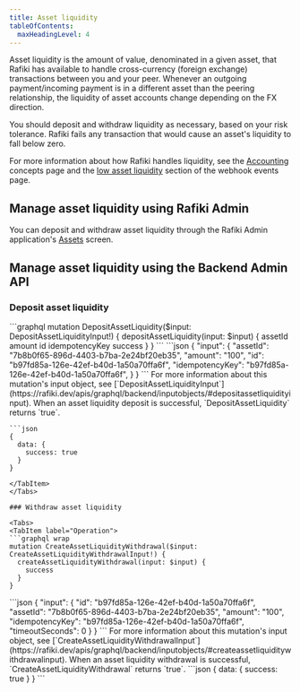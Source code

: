 ```yaml
---
title: Asset liquidity
tableOfContents:
  maxHeadingLevel: 4
---
```



Asset liquidity is the amount of value, denominated in a given asset, that Rafiki has available to handle cross-currency (foreign exchange) transactions between you and your peer. Whenever an outgoing payment/incoming payment is in a different asset than the peering relationship, the liquidity of asset accounts change depending on the FX direction.

You should deposit and withdraw liquidity as necessary, based on your risk tolerance. Rafiki fails any transaction that would cause an asset's liquidity to fall below zero.

For more information about how Rafiki handles liquidity, see the [Accounting](/overview/concepts/accounting) concepts page and the [low asset liquidity](/integration/requirements/webhook-events#low-asset-liquidity) section of the webhook events page.

## Manage asset liquidity using Rafiki Admin

You can deposit and withdraw asset liquidity through the Rafiki Admin application's [Assets](/admin/admin-user-guide/#edit-asset) screen.

## Manage asset liquidity using the Backend Admin API

<IdempotencyNote />

### Deposit asset liquidity

<Tabs>
  <TabItem label="Operation">
    ```graphql
    mutation DepositAssetLiquidity($input: DepositAssetLiquidityInput!) {
      depositAssetLiquidity(input: $input) {
        assetId
        amount
        id
        idempotencyKey
        success
      }
    }
  ```
  </TabItem>
  <TabItem label="Variables">
    ```json
    {
      "input": {
        "assetId": "7b8b0f65-896d-4403-b7ba-2e24bf20eb35",
        "amount": "100",
        "id": "b97fd85a-126e-42ef-b40d-1a50a70ffa6f",
        "idempotencyKey": "b97fd85a-126e-42ef-b40d-1a50a70ffa6f",
      }
    }
  ```
  For more information about this mutation's input object, see [`DepositAssetLiquidityInput`](https://rafiki.dev/apis/graphql/backend/inputobjects/#depositassetliquidityinput). 
  </TabItem>
  <TabItem label="Response">
    When an asset liquidity deposit is successful, `DepositAssetLiquidity` returns `true`.

    ```json
    {
      data: {
        success: true
      }
    }

````
</TabItem>
</Tabs>

### Withdraw asset liquidity

<Tabs>
<TabItem label="Operation">
```graphql wrap
mutation CreateAssetLiquidityWithdrawal($input: CreateAssetLiquidityWithdrawalInput!) {
  createAssetLiquidityWithdrawal(input: $input) {
    success
  }
}
````

  </TabItem>
  <TabItem label="Variables">
  ```json
  {
    "input": {
      "id": "b97fd85a-126e-42ef-b40d-1a50a70ffa6f",
      "assetId": "7b8b0f65-896d-4403-b7ba-2e24bf20eb35",
      "amount": "100",
      "idempotencyKey": "b97fd85a-126e-42ef-b40d-1a50a70ffa6f",
      "timeoutSeconds": 0
    }
  }
  ```
  For more information about this mutation's input object, see [`CreateAssetLiquidityWithdrawalInput`](https://rafiki.dev/apis/graphql/backend/inputobjects/#createassetliquiditywithdrawalinput).
  </TabItem>
  <TabItem label="Response">
  When an asset liquidity withdrawal is successful, `CreateAssetLiquidityWithdrawal` returns `true`.
  ```json
   {
    data: {
      success: true
    }
  }
  ```
  </TabItem>
</Tabs>
